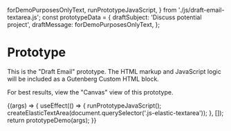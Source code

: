   forDemoPurposesOnlyText,
  runPrototypeJavaScript,
} from './js/draft-email-textarea.js';
const prototypeData = {
  draftSubject: 'Discuss potential project',
  draftMessage: forDemoPurposesOnlyText,
};

<Meta title="Prototypes/Draft Email Textarea" />

# Prototype

This is the "Draft Email" prototype. The HTML markup and JavaScript logic will be included as a Gutenberg Custom HTML block.

For best results, view the "Canvas" view of this prototype.

<Canvas>
  <Story name="Prototype" args={prototypeData}>
    {(args) => {
      useEffect(() => {
        runPrototypeJavaScript();
        createElasticTextArea(document.querySelector('.js-elastic-textarea'));
      }, []);
      return prototypeDemo(args);
    }}
  </Story>
</Canvas>
